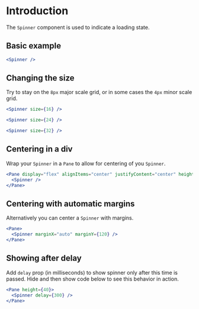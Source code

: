 # Introduction

The `Spinner` component is used to indicate a loading state.

## Basic example

```jsx
<Spinner />
```

## Changing the size

Try to stay on the `8px` major scale grid, or in some cases the `4px` minor scale grid.

```jsx
<Spinner size={16} />
```

```jsx
<Spinner size={24} />
```

```jsx
<Spinner size={32} />
```

## Centering in a div

Wrap your `Spinner` in a `Pane` to allow for centering of you `Spinner`.

```jsx
<Pane display="flex" alignItems="center" justifyContent="center" height={400}>
  <Spinner />
</Pane>
```

## Centering with automatic margins

Alternatively you can center a `Spinner` with margins.

```jsx
<Pane>
  <Spinner marginX="auto" marginY={120} />
</Pane>
```

## Showing after delay

Add `delay` prop (in milliseconds) to show spinner only after this time is passed.
Hide and then show code below to see this behavior in action.

```jsx
<Pane height={40}>
  <Spinner delay={300} />
</Pane>
```
